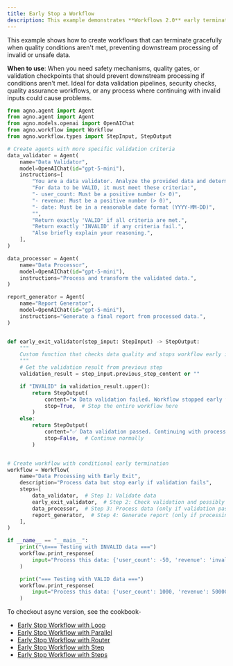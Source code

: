 ```yaml
---
title: Early Stop a Workflow
description: This example demonstrates **Workflows 2.0** early termination of a running workflow.
---
```


This example shows how to create workflows that can terminate 
gracefully when quality conditions aren't met, preventing downstream processing of 
invalid or unsafe data.

**When to use**: When you need safety mechanisms, quality gates, or validation checkpoints 
that should prevent downstream processing if conditions aren't met. Ideal for data 
validation pipelines, security checks, quality assurance workflows, or any process where 
continuing with invalid inputs could cause problems.

```python early_stop_workflow_with_agents.py
from agno.agent import Agent
from agno.agent import Agent
from agno.models.openai import OpenAIChat
from agno.workflow import Workflow
from agno.workflow.types import StepInput, StepOutput

# Create agents with more specific validation criteria
data_validator = Agent(
    name="Data Validator",
    model=OpenAIChat(id="gpt-5-mini"),
    instructions=[
        "You are a data validator. Analyze the provided data and determine if it's valid.",
        "For data to be VALID, it must meet these criteria:",
        "- user_count: Must be a positive number (> 0)",
        "- revenue: Must be a positive number (> 0)",
        "- date: Must be in a reasonable date format (YYYY-MM-DD)",
        "",
        "Return exactly 'VALID' if all criteria are met.",
        "Return exactly 'INVALID' if any criteria fail.",
        "Also briefly explain your reasoning.",
    ],
)

data_processor = Agent(
    name="Data Processor",
    model=OpenAIChat(id="gpt-5-mini"),
    instructions="Process and transform the validated data.",
)

report_generator = Agent(
    name="Report Generator",
    model=OpenAIChat(id="gpt-5-mini"),
    instructions="Generate a final report from processed data.",
)


def early_exit_validator(step_input: StepInput) -> StepOutput:
    """
    Custom function that checks data quality and stops workflow early if invalid
    """
    # Get the validation result from previous step
    validation_result = step_input.previous_step_content or ""

    if "INVALID" in validation_result.upper():
        return StepOutput(
            content="❌ Data validation failed. Workflow stopped early to prevent processing invalid data.",
            stop=True,  # Stop the entire workflow here
        )
    else:
        return StepOutput(
            content="✅ Data validation passed. Continuing with processing...",
            stop=False,  # Continue normally
        )


# Create workflow with conditional early termination
workflow = Workflow(
    name="Data Processing with Early Exit",
    description="Process data but stop early if validation fails",
    steps=[
        data_validator,  # Step 1: Validate data
        early_exit_validator,  # Step 2: Check validation and possibly stop early
        data_processor,  # Step 3: Process data (only if validation passed)
        report_generator,  # Step 4: Generate report (only if processing completed)
    ],
)

if __name__ == "__main__":
    print("\n=== Testing with INVALID data ===")
    workflow.print_response(
        input="Process this data: {'user_count': -50, 'revenue': 'invalid_amount', 'date': 'bad_date'}"
    )

    print("=== Testing with VALID data ===")
    workflow.print_response(
        input="Process this data: {'user_count': 1000, 'revenue': 50000, 'date': '2024-01-15'}"
    )
```

To checkout async version, see the cookbook-
- [Early Stop Workflow with Loop](https://github.com/agno-agi/agno/blob/main/cookbook/workflows/_06_advanced_concepts/_02_early_stopping/early_stop_workflow_with_loop.py)
- [Early Stop Workflow with Parallel](https://github.com/agno-agi/agno/blob/main/cookbook/workflows/_06_advanced_concepts/_02_early_stopping/early_stop_workflow_with_parallel.py)
- [Early Stop Workflow with Router](https://github.com/agno-agi/agno/blob/main/cookbook/workflows/_06_advanced_concepts/_02_early_stopping/early_stop_workflow_with_router.py)
- [Early Stop Workflow with Step](https://github.com/agno-agi/agno/blob/main/cookbook/workflows/_06_advanced_concepts/_02_early_stopping/early_stop_workflow_with_step.py)
- [Early Stop Workflow with Steps](https://github.com/agno-agi/agno/blob/main/cookbook/workflows/_06_advanced_concepts/_02_early_stopping/early_stop_workflow_with_steps.py)